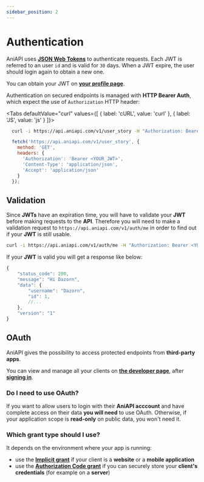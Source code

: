 ```yaml
---
sidebar_position: 2
---
```


# Authentication


AniAPI uses **[JSON Web Tokens](https://jwt.io/introduction)** to authenticate requests. 
Each JWT is referred to an user `id` and is valid for `30` days.
When a JWT expire, the user should login again to obtain a new one.

You can obtain your JWT on **[your profile page](../profile#jwt)**.

Authentication on secured endpoints is managed with **HTTP Bearer Auth**, which expect the use of `Authorization` HTTP header:

<Tabs
    defaultValue="curl"
    values={[
        { label: 'cURL', value: 'curl' },
        { label: 'JS', value: 'js' }
    ]}>
<TabItem value="curl">

  ```bash
    curl -i https://api.aniapi.com/v1/user_story -H "Authorization: Bearer <YOUR_JWT>"
  ```

</TabItem>
<TabItem value="js">

  ```js
    fetch('https://api.aniapi.com/v1/user_story', {
      method: 'GET',
      headers: {
        'Authorization': 'Bearer <YOUR_JWT>',
        'Content-Type': 'application/json',
        'Accept': 'application/json'
      }
    });
  ```

</TabItem>
</Tabs>

## Validation

Since **JWTs** have an expiration time, you will have to validate your **JWT** before making requests to the **API**.
Therefore you will need to make a validation request to `https://api.aniapi.com/v1/auth/me` in order to find out if your **JWT** is still usable.

```bash title="Example request"
curl -i https://api.aniapi.com/v1/auth/me -H "Authorization: Bearer <YOUR_JWT>"
```

If your **JWT** is valid you will get a response like below:

```js title="Example response"
{
    "status_code": 200,
    "message": "Hi Dazorn",
    "data": {
        "username": "Dazorn",
        "id": 1,
        //...
    },
    "version": "1"
}
```

## OAuth

AniAPI gives the possibility to access protected endpoints from **third-party apps**.

You can view and manage all your clients on **[the developer page](../developer)**, after **[signing in](../login)**.

### Do I need to use OAuth?

If you want to allow users to login with their **AniAPI acccount** and have complete access on their data **you will need** to use OAuth.
Otherwise, if your application scope is **read-only** on public data, you won't need it.

### Which grant type should I use?

It depends on the environment where your app is running:
* use the **[Implicit grant](oauth/implicit_grant)** if your client is a **website** or a **mobile application**
* use the **[Authorization Code grant](oauth/authorization_code_grant)** if you can securely store your **client's credentials** (for example on a **server**)